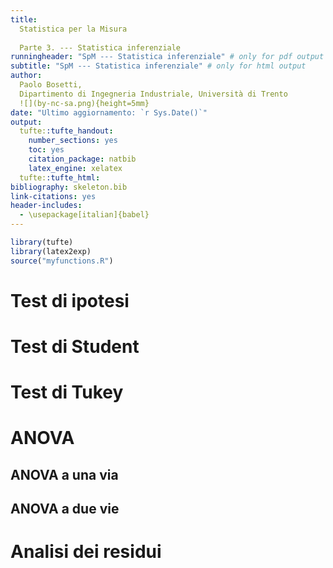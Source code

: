 ```yaml
---
title:
  Statistica per la Misura
  
  Parte 3. --- Statistica inferenziale
runningheader: "SpM --- Statistica inferenziale" # only for pdf output
subtitle: "SpM --- Statistica inferenziale" # only for html output
author:
  Paolo Bosetti,
  Dipartimento di Ingegneria Industriale, Università di Trento 
  ![](by-nc-sa.png){height=5mm}
date: "Ultimo aggiornamento: `r Sys.Date()`"
output:
  tufte::tufte_handout:
    number_sections: yes
    toc: yes
    citation_package: natbib
    latex_engine: xelatex
  tufte::tufte_html:
bibliography: skeleton.bib
link-citations: yes
header-includes:
  - \usepackage[italian]{babel}
---
```


```r
library(tufte)
library(latex2exp)
source("myfunctions.R")
```

# Test di ipotesi

# Test di Student

# Test di Tukey

# ANOVA

## ANOVA a una via

## ANOVA a due vie

# Analisi dei residui